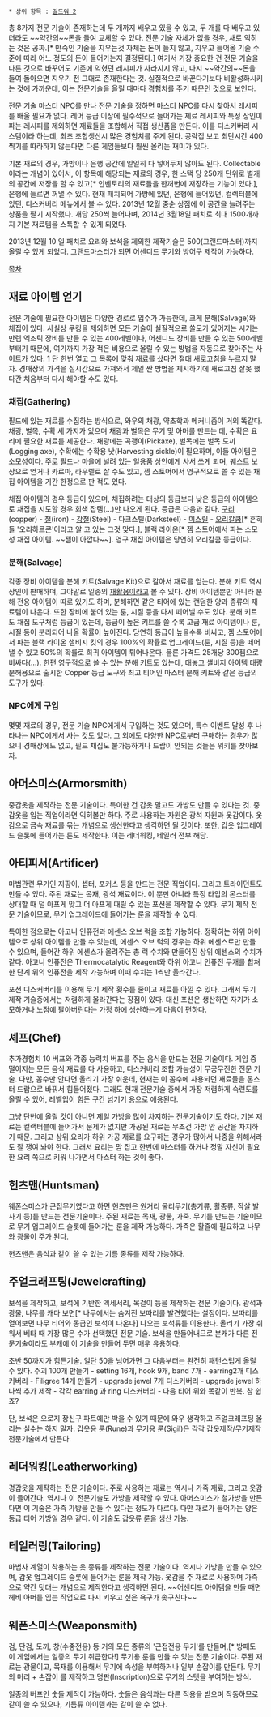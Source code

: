 * 상위 항목 : [[길드워 2]]

총 8가지 전문 기술이 존재하는데 두 개까지 배우고 있을 수 있고, 두 개를 다 배우고 있더라도 ~~약간의~~돈을 들여 교체할 수 있다. 전문 기술 자체가 없을 경우, 새로 익히는 것은 공짜.[* 만숙인 기술을 지우는것 자체는 돈이 들지 않고, 지우고 들어올 기술 수준에 따라 어느 정도의 돈이 들어가는지 결정된다.] 여기서 가장 중요한 건 전문 기술을 다른 것으로 바꾸어도 기존에 익혔던 레시피가 사라지지 않고, 다시 ~~약간의~~돈을 들여 돌아오면 지우기 전 그대로 존재한다는 것. 실질적으로 바꾼다기보다 비활성화시키는 것에 가까운데, 이는 전문기술을 올릴 때마다 경험치를 주기 때문인 것으로 보인다.

전문 기술 마스터 NPC를 만나 전문 기술을 정하면 마스터 NPC를 다시 찾아서 레시피를 배울 필요가 없다. 레어 등급 이상에 필수적으로 들어가는 제료 레시피와 특정 상인이 파는 레시피를 제외하면 재료들을 조합해서 직접 생산품을 만든다. 이를 디스커버리 시스템이라 하는데, 최초 조합생산시 많은 경험치를 주게 된다. 공략집 보고 최단시간 400찍기를 따라하지 않는다면 다른 게임들보다 훨씬 올리는 재미가 있다.

기본 재료의 경우, 가방이나 은행 공간에 일일히 다 넣어두지 않아도 된다. Collectable이라는 개념이 있어서, 이 항목에 해당되는 재료의 경우, 한 스택 당 250개 단위로 별개의 공간에 저장을 할 수 있고[* 인벤토리의 재료들을 한꺼번에 저장하는 기능이 있다.], 은행에 들르면 꺼낼 수 있다. 현재 패치되어 가방에 있던, 은행에 들어있던, 컬렉터블에 있던, 디스커버리 메뉴에서 볼 수 있다. 2013년 12월 중순 상점에 이 공간을 늘려주는 상품을 팔기 시작했다. 개당 250씩 늘어나며, 2014년 3월18일 패치로 최대 1500개까지 기본 재료템을 스톡할 수 있게 되었다.

2013년 12월 10 일 패치로 요리와 보석을 제외한 제작기술은 500(그랜드마스터)까지 올릴 수 있게 되었다. 그랜드마스터가 되면 어센디드 무기와 방어구 제작이 가능하다. 

[[목차]]

== 재료 아이템 얻기 ==

전문 기술에 필요한 아이템은 다양한 경로로 입수가 가능한데, 크게 분해(Salvage)와 채집이 있다. 사실상 쿠킹을 제외하면 모든 기술이 실질적으로 쓸모가 있어지는 시기는 만렙 엑조틱 장비를 만들 수 있는 400레벨이나, 어센디드 장비를 만들 수 있는 500레벨부터기 때문에, 여기까지 가장 적은 비용으로 올릴 수 있는 방법을 자동으로 찾아주는 사이트가 있다. [http://www.gw2crafts.net/|GW2craft]
단 한번 열고 그 목록에 맞춰 재료를 샀다면 절대 새로고침을 누르지 말자. 경매장의 가격을 실시간으로 가져와서 제일 싼 방법을 제시하기에 새로고침 잘못 했다간 처음부터 다시 해야할 수도 있다.

=== 채집(Gathering) ===
필드에 있는 재료를 수집하는 방식으로, 와우의 채광, 약초학과 메커니즘이 거의 똑같다. 채광, 벌목, 수확 세 가지가 있으며 채광과 벌목은 무기 및 아머를 만드는 데, 수확은 요리에 필요한 재료를 제공한다. 채광에는 곡괭이(Pickaxe), 벌목에는 벌목 도끼(Logging axe), 수확에는 수확용 낫(Harvesting sickle)이 필요하며, 이들 아이템은 소모성이다. 주로 필드나 마을에 널려 있는 일용품 상인에게 사서 쓰게 되며, 퀘스트 보상으로 얻거나 카르마, 라우렐로 살 수도 있고, 젬 스토어에서 영구적으로 쓸 수 있는 채집 아이템을 기간 한정으로 판 적도 있다.

채집 아이템의 경우 등급이 있으며, 채집하려는 대상의 등급보다 낮은 등급의 아이템으로 채집을 시도할 경우 회색 잡템(...)만 나오게 된다. 등급은 다음과 같다.
[[구리]](copper) - [[철]](iron) - [[강철]](Steel) - 다크스틸(Darksteel) - [[미스릴]] - [[오리칼쿰]][* 흔히들 '오리하르콘'이라고 알 고 있는 그것 맞다.], 블랙 라이온[* 젬 스토어에서 파는 소모성 채집 아이템. ~~젬이 아깝다~~]. 영구 채집 아이템은 당연히 오리칼쿰 등급이다.

=== 분해(Salvage) ===
각종 장비 아이템을 분해 키트(Salvage Kit)으로 갈아서 재료를 얻는다. 분해 키트 역시 상인이 판매하며, 그야말로 일종의 [[재활용]]이라고 볼 수 있다. 장비 아이템뿐만 아니라 분해 전용 아이템이 따로 있기도 하며, 분해하면 같은 티어에 있는 랜덤한 양과 종류의 재료템이 나온다. 또한 장비에 붙어 있는 룬, 시질 등을 다시 떼어낼 수도 있다. 분해 키트도 채집 도구처럼 등급이 있는데, 등급이 높은 키트를 쓸 수록 고급 재료 아이템이나 룬, 시질 등이 분리되어 나올 확률이 높아진다. 당연히 등급이 높을수록 비싸고, 젬 스토어에서 파는 블랙 라이온 샐비지 킷의 경우 100%의 확률로 업그레이드(룬, 시질 등)을 떼어낼 수 있고 50%의 확률로 희귀 아이템이 튀어나온다. 물론 가격도 25개당 300젬으로 비싸다(...). 한편 영구적으로 쓸 수 있는 분해 키트도 있는데, 대놓고 샐비지 아이템 대량 분해용으로 출시한 Copper 등급 도구와 최고 티어인 마스터 분해 키트와 같은 등급의 도구가 있다. 

=== NPC에게 구입 ===
몇몇 재료의 경우, 전문 기술 NPC에게서 구입하는 것도 있으며, 특수 이벤트 달성 후 나타나는 NPC에게서 사는 것도 있다. 그 외에도 다양한 NPC로부터 구매하는 경우가 많으니 경매장에도 없고, 필드 채집도 불가능하거나 드랍이 안되는 것들은 위키를 찾아보자.

== 아머스미스(Armorsmith) ==
중갑옷을 제작하는 전문 기술이다. 특이한 건 갑옷 말고도 가방도 만들 수 있다는 것. 중갑옷을 입는 직업이라면 익혀볼만 하다. 주로 사용하는 자원은 광석 자원과 옷감이다. 옷감으로 금속 재료를 묶는 개념으로 생산한다고 생각하면 될 것이다. 또한, 갑옷 업그레이드 슬롯에 들어가는 룬도 제작한다. 이는 레더워킹, 테일러 전부 해당.

== 아티피서(Artificer) ==
마법관련 무기인 지팡이, 셉터, 포커스 등을 만드는 전문 직업이다. 그리고 트라이던트도 만들 수 있다. 주된 재료는 목재, 광석 재료이다. 이 뿐만 아니라 특정 타입의 몬스터를 상대할 때  덜 아프게 맞고 더 아프게 때릴 수 있는 포션을 제작할 수 있다. 무기 제작 전문 기술이므로, 무기 업그레이드에 들어가는 룬을 제작할 수 있다. 

특이한 점으로는 아고니 인퓨전과 에센스 오브 럭을 조합 가능하다. 정확히는 하위 아이템으로 상위 아이템을 만들 수 있는데, 에센스 오브 럭의 경우는 하위 에센스로만 만들 수 있으며, 들어간 하위 에센스가 올려주는 총 럭 수치와 만들어진 상위 에센스의 수치가 같다. 아고니 인퓨전은 Thermocatalytic Reagent와 하위 아고니 인퓨전 두개를 합쳐 한 단계 위의 인퓨전을 제작 가능하며 이때 수치는 1씩만 올라간다.

포션 디스커버리를 이용해 무기 제작 횟수를 줄이고 재료를 아낄 수 있다. 그래서 무기 제작 기술중에서는 저렴하게 올라간다는 장점이 있다. 대신 포션은 생산하면 자기가 소모하거나 노점에 팔아버린다는 가정 하에 생산하는게 마음이 편하다.

== 셰프(Chef) ==
추가경험치 10 버프와 각종 능력치 버프를 주는 음식을 만드는 전문 기술이다. 게임 중 떨어지는 모든 음식 재료를 다 사용하고, 디스커버리 조합 가능성이 무궁무진한 전문 기술. 다만, 꼼수만 안다면 올리기 가장 쉬운데, 현재는 이 꼼수에 사용되던 재료들을 몬스터 드랍으로 바꿔서 힘들어졌다. 그래도 현재 전문기술 중에서 가장 저렴하게 숙련도를 올릴 수 있어, 레벨업이 힘든 구간 넘기기 용으로 애용된다.

그냥 단번에 올릴 것이 아니면 제일 가방을 많이 차지하는 전문기술이기도 하다. 기본 재료는 컬랙터블에 들어가서 문제가 없지만 가공된 재료는 무조건 가방 안 공간을 차지하기 때문. 그리고 상위 요리가 하위 가공 재료를 요구하는 경우가 많아서 나중을 위해서라도 잘 쟁여 놔야 한다. 그래서 요리는 맘 잡고 한번에 마스터를 하거나 정말 자신이 필요한 요리 쪽으로 키워 나가면서 마스터 하는 것이 좋다.
== 헌츠맨(Huntsman) ==
웨폰스미스가 근접무기였다고 하면 헌츠맨은 원거리 물리무기(총기류, 활종류, 작살 발사기 등)를 만드는 전문기술이다. 주된 재료는 목재, 광물, 가죽. 무기를 만드는 기술이므로 무기 업그레이드 슬롯에 들어가는 룬을 제작 가능하다. 가죽은 활줄에 필요하고 나무와 광물이 주가 된다. 

헌츠맨은 음식과 같이 쓸 수 있는 기름 종류를 제작 가능하다. 

== 주얼크래프팅(Jewelcrafting) ==
보석을 제작하고, 보석에 기반한 액세서리, 목걸이 등을 제작하는 전문 기술이다. 광석과 광물, 나무를 캐다 보면[* 나무에서는 숨겨진 보따리를 발견했다는 설정이다. 보따리를 열어보면 나무 티어와 동급인 보석이 나온다] 나오는 보석류를 이용한다. 올리기 가장 쉬워서 베타 때 가장 많은 수가 선택했던 전문 기술. 보석을 만들어내므로 본캐가 다른 전문기술이라도 부캐에 이 기술을 만들어 두면 매우 유용하다.

초반 50까지가 힘든기술. 일단 50을 넘어가면 그 다음부터는 완전히 패턴스럽게 올릴 수 있다. 주괴 100개 만들기 - setting 16개, hook 9개, band 7개 - earring2개 디스커버리 - Filigree 14개 만들기 - upgrade jewel 7개 디스커버리 - upgrade jewel 하나씩 추가 제작 - 각각 earring 과 ring 디스커버리 - 다음 티어 위와 똑같이 반복. 참 쉽죠?

단, 보석은 오로지 장신구 파트에만 박을 수 있기 때문에 와우 생각하고 주얼크래프팅 올리는 실수는 하지 말자. 갑옷용 룬(Rune)과 무기용 룬(Sigil)은 각각 갑옷제작/무기제작 전문기술에서 만든다. 
== 레더워킹(Leatherworking) ==
경갑옷을 제작하는 전문 기술이다. 주로 사용하는 재료는 역시나 가죽 재료, 그리고 옷감이 들어간다. 역시나 이 전문기술도 가방을 제작할 수 있다. 아머스미스가 철가방을 만든다면 이 기술은 가죽 가방을 만들 수 있다는 정도가 다르다. 다만 재료가 들어가는 양은 동급 티어 가방일 경우 같다. 이 기술도 갑옷류 룬을 생산 가능.

== 테일러링(Tailoring) ==
마법사 계열이 착용하는 옷 종류를 제작하는 전문 기술이다. 역시나 가방을 만들 수 있으며, 갑옷 업그레이드 슬롯에 들어가는 룬을 제작 가능. 옷감을 주 재료로 사용하며 가죽으로 약간 덧대는 개념으로 제작한다고 생각하면 된다. ~~어센디드 아이템을 만들 때면 헤비 아머를 입는 직업으로 다시 키우고 싶은 욕구가 솟구친다~~

== 웨폰스미스(Weaponsmith) ==
검, 단검, 도끼, 창(수중전용) 등 거의 모든 종류의 '근접전용 무기'를 만들며,[* 방패도 이 게임에서는 일종의 무기 취급한다!]  무기용 룬을 만들 수 있는 전문 기술이다. 주된 재료는 광물이고, 목재를 이용해서 무기에 속성을 부여하거나 일부 손잡이를 만든다.  무기의 머리 + 손잡이 를 제작하고 명판(Inscription)으로 무기의 스텟을 부여하는 방식. 

일종의 버프인 숫돌 제작이 가능하다. 숫돌은 음식과는 다른 적용을 받으며 작동하므로 같이 쓸 수 있으나, 기름류 아이템과는 같이 쓸 수 없다. 
